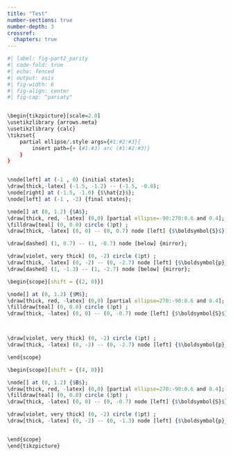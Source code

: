 ```yaml
---
title: "Test"
number-sections: true
number-depth: 3
crossref:
  chapters: true
---
```



```r
#| label: fig-part2_parity
#| code-fold: true
#| echo: fenced
#| output: asis
#| fig-width: 6
#| fig-align: center
#| fig-cap: "pariaty"


\begin{tikzpicture}[scale=2.0]
\usetikzlibrary {arrows.meta}
\usetikzlibrary {calc}
\tikzset{
    partial ellipse/.style args={#1:#2:#3}{
        insert path={+ (#1:#3) arc (#1:#2:#3)}
    }
}


\node[left] at (-1 , 0) {initial states};
\draw[thick,-latex] (-1.5, -1.2) -- (-1.5, -0.8);
\node[right] at (-1.5, -1.0) {$\hat{z}$};
\node[left] at (-1 , -2) {final states};

\node[] at (0, 1.2) {$A$};
\draw[thick, red, -latex] (0,0) [partial ellipse=-90:270:0.6 and 0.4];
\filldraw[teal] (0, 0.0) circle (3pt) ;
\draw[thick, -latex] (0, 0) -- (0, 0.7) node [left] {$\boldsymbol{S}$};

\draw[dashed] (1, 0.7) -- (1, -0.7) node [below] {mirror};

\draw[violet, very thick] (0, -2) circle (1pt) ;
\draw[thick, -latex] (0, -2) -- (0, -2.7) node [left] {$\boldsymbol{p}_{e^-}$};
\draw[dashed] (1, -1.3) -- (1, -2.7) node [below] {mirror};

\begin{scope}[shift = {(2, 0)}] 

\node[] at (0, 1.2) {$M$};
\draw[thick, red, -latex] (0,0) [partial ellipse=270:-90:0.6 and 0.4];
\filldraw[teal] (0, 0.0) circle (3pt) ;
\draw[thick, -latex] (0, 0) -- (0, -0.7) node [left] {$\boldsymbol{S}$};



\draw[violet, very thick] (0, -2) circle (1pt) ;
\draw[thick, -latex] (0, -2) -- (0, -2.7) node [left] {$\boldsymbol{p}_{e^-}$};

\end{scope}

\begin{scope}[shift = {(4, 0)}] 

\node[] at (0, 1.2) {$B$};
\draw[thick, red, -latex] (0,0) [partial ellipse=270:-90:0.6 and 0.4];
\filldraw[teal] (0, 0.0) circle (3pt) ;
\draw[thick, -latex] (0, 0) -- (0, -0.7) node [left] {$\boldsymbol{S}$};

\draw[violet, very thick] (0, -2) circle (1pt) ;
\draw[thick, -latex] (0, -2) -- (0, -1.3) node [left] {$\boldsymbol{p}_{e^-}$};


\end{scope}
\end{tikzpicture}
```


